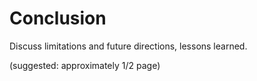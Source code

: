 # Conclusion

Discuss limitations and future directions, lessons learned.

(suggested: approximately 1/2 page)